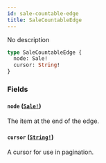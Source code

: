 ```yaml
---
id: sale-countable-edge
title: SaleCountableEdge
---
```


No description

```graphql
type SaleCountableEdge {
  node: Sale!
  cursor: String!
}
```

### Fields

#### `node` ([`Sale!`](/developer/api-reference/objects/sale))

The item at the end of the edge.

#### `cursor` ([`String!`](/developer/api-reference/scalars/string))

A cursor for use in pagination.
